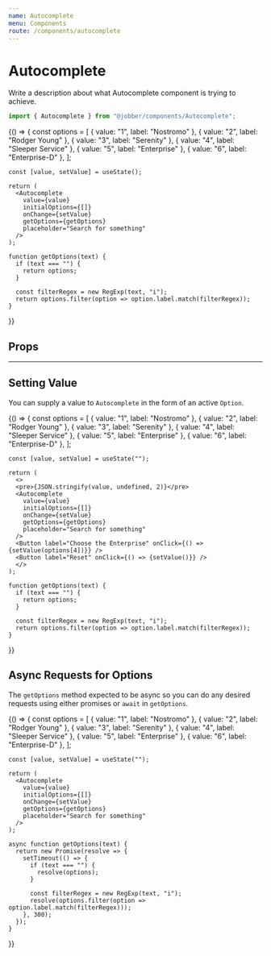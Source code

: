 ```yaml
---
name: Autocomplete
menu: Components
route: /components/autocomplete
---
```



# Autocomplete

<ComponentStatus stage="pre" responsive="no" accessible="no" />

Write a description about what Autocomplete component is trying to achieve.

```ts
import { Autocomplete } from "@jobber/components/Autocomplete";
```

<Playground>
    {() => {
    const options = [
        { value: "1", label: "Nostromo" },
        { value: "2", label: "Rodger Young" },
        { value: "3", label: "Serenity" },
        { value: "4", label: "Sleeper Service" },
        { value: "5", label: "Enterprise" },
        { value: "6", label: "Enterprise-D" },
      ];

    const [value, setValue] = useState();

    return (
      <Autocomplete
        value={value}
        initialOptions={[]}
        onChange={setValue}
        getOptions={getOptions}
        placeholder="Search for something"
      />
    );

    function getOptions(text) {
      if (text === "") {
        return options;
      }

      const filterRegex = new RegExp(text, "i");
      return options.filter(option => option.label.match(filterRegex));
    }

}}

</Playground>

## Props

<Props of={Autocomplete} />

---

<!--
  It is not necessary to provide an example of each prop. Use usage examples to
  highlight key features of a component or particular considerations.

  See `Button.mdx` for a good example of this.
-->

## Setting Value

You can supply a value to `Autocomplete` in the form of an active `Option`.

<Playground>
    {() => {
    const options = [
        { value: "1", label: "Nostromo" },
        { value: "2", label: "Rodger Young" },
        { value: "3", label: "Serenity" },
        { value: "4", label: "Sleeper Service" },
        { value: "5", label: "Enterprise" },
        { value: "6", label: "Enterprise-D" },
      ];

    const [value, setValue] = useState("");

    return (
      <>
      <pre>{JSON.stringify(value, undefined, 2)}</pre>
      <Autocomplete
        value={value}
        initialOptions={[]}
        onChange={setValue}
        getOptions={getOptions}
        placeholder="Search for something"
      />
      <Button label="Choose the Enterprise" onClick={() => {setValue(options[4])}} />
      <Button label="Reset" onClick={() => {setValue()}} />
      </>
    );

    function getOptions(text) {
      if (text === "") {
        return options;
      }

      const filterRegex = new RegExp(text, "i");
      return options.filter(option => option.label.match(filterRegex));
    }

}}

</Playground>

## Async Requests for Options

The `getOptions` method expected to be async so you can do any desired requests
using either promises or `await` in `getOptions`.

<Playground>
    {() => {
    const options = [
        { value: "1", label: "Nostromo" },
        { value: "2", label: "Rodger Young" },
        { value: "3", label: "Serenity" },
        { value: "4", label: "Sleeper Service" },
        { value: "5", label: "Enterprise" },
        { value: "6", label: "Enterprise-D" },
      ];

    const [value, setValue] = useState("");

    return (
      <Autocomplete
        value={value}
        initialOptions={[]}
        onChange={setValue}
        getOptions={getOptions}
        placeholder="Search for something"
      />
    );

    async function getOptions(text) {
      return new Promise(resolve => {
        setTimeout(() => {
          if (text === "") {
            resolve(options);
          }

          const filterRegex = new RegExp(text, "i");
          resolve(options.filter(option => option.label.match(filterRegex)));
        }, 300);
      });
    }

}}

</Playground>
